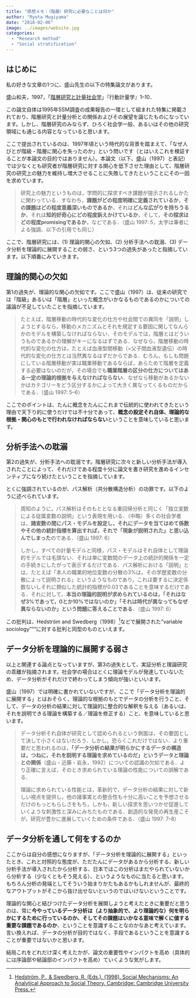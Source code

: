 ```yaml
---
title: "感想メモ：（階層）研究に必要なことは何か"
author: "Ryota Mugiyama"
date: "2018-02-06"
image: ../images/website.jpg
categories: 
  - "Research method"
  - "Social stratification"
---
```


## はじめに

私の好きな文章の1つに、盛山先生の以下の特集論文があります。

盛山和夫，1997，「[階層研究と計量社会学](https://doi.org/10.2333/jbhmk.24.1)」『行動計量学』1--10．

この論文自体は1995年SSM調査の成果報告の一環として組まれた特集に掲載されており、階層研究と計量分析との関係およびその展望を論じたものになっています。しかし、階層研究のみならず、ひろく社会学一般、あるいはその他の研究領域にも通じる内容となっていると思います。

ここで提出されているのは、1997年頃という時代的な背景を踏まえて、「なぜ人びとが階級・階層に関心を失ったのか」という問いです（とはいえこれを検証することが本論文の目的ではありません）。本論文（以下、盛山（1997）と表記）では少なくとも研究者が階層研究に対する関心を低下させた理由として、階層研究の研究上の魅力を維持し増大させることに失敗してきたということにその一因を求めています。

> 研究上の魅力というものは，学問的に探求すべき課題が提示されるしかたに関わっている．すなわち，**課題がどの程度明確に定義されているか**，**その課題はどの程度意義深いものであるか**，それは**どんな広がりを持ちうるか**，それは**知的好奇心にどの程度訴えかけているか**，そして，**その探求はどの程度promisingであるか**，などである．（盛山 1997: 5，太字は筆者による強調、以下の引用でも同じ）

ここで、階層研究には、(1) 理論的関心の欠如、(2) 分析手法への耽溺、(3) データ分析を理論的に展開することの弱さ、という3つの過失があったと指摘しています。以下順番にみていきます。

## 理論的関心の欠如

第1の過失が、理論的な関心の欠如です。ここで盛山（1997）は、従来の研究では「階級」あるいは「階層」といった概念がいかなるものであるのかについての議論が不足していたことを指摘しています。

> たとえば，階層移動の時代的な変化の仕方や社会間での異同を「説明」しようとするなら，移動のメカニズムとそれを規定する要因に関してなんらかのモデルを構築しなければならない．そのモデルでは，階層とはどういうものであるかの理解がキーになるはずである．なぜなら，階層移動の時代的な変化の仕方は，たとえば血液型間移動（=父子間血液型遺伝）の時代的な変化の仕方とは当然異なるはずだからである．むろん，もしも問題にしている階層移動が実は職業移動であるならば，あらためて階層を定義する必要はないのだが，その場合でも**職業階層の区分の仕方についてはある一定の理論的根拠を与えなければならない**．なぜなら移動があるかないかはカテゴリーをどう区分するかによって大きく異なってくるものだからである．（盛山 1997: 5--6）

ここでのポイントは、たんに概念をたんにこれまで伝統的に使われてきたという理由で天下り的に使うだけでは不十分であって、**概念の設定それ自体、理論的な根拠・関心のもとで行われなければならない**ということを意味していると思います。

## 分析手法への耽溺

第2の過失が、分析手法への耽溺です。階層研究に次々と新しい分析手法が導入されたことによって、それだけである程度十分に論文を書き研究を進めるインセンティブになり続けたということを指摘しています。

とくに強調されているのが、パス解析（共分散構造分析）の功罪です。以下のように述べられています。

> 周知のように，パス解析はそのもととなる重回帰分析と同じく「独立変数による従属変数の説明」という表現を用いる．（中略）多くの社会学者は，**諸変数の間にパス・モデルを設定し，それにデータを当てはめて係数やその他の統計指標を算出すれば，それで「現象が説明された」と思い込んでしまった**のである．（盛山 1997: 6）
>
> しかし，すべての計量モデルと同様，パス・モデルはそれ自体として理論的モデルでは毛頭ない．それは単に変数間のデータ上の統計的関係を一定の手続きにしたがって表示するだけである．パス解析における「説明」とは，たとえば「本人の職業的地位変数の分散の3%は，その学歴変数の分散によって説明される」というようなものであり，これは要するに決定係数ないしそれに類似した統計的指標が0.03であることを意味するだけである．それに対して，**本当の理論的説明が求められているのは，「それはなぜ3%であって，0とか10%ではないのか」「それは時代が異なってもなぜ異ならないのか」という問題に答えることである**．（盛山 1997: 6）

この批判は、Hedström and Swedberg（1998）[^1]などで展開された"variable sociology"""に対する批判と同型のものといえます。

[^1]: [Hedström, P., & Swedberg, R. (Eds.). (1998). Social Mechanisms: An Analytical Approach to Social Theory. Cambridge: Cambridge University Press.](https://www.cambridge.org/core/books/social-mechanisms/F54BB7A4A77F7308D5FEA7D9C0EAD086)

## データ分析を理論的に展開する弱さ

以上と関連する論点となっていますが、第3の過失として、実証分析と理論研究の乖離が指摘されます。社会学の場合はとくに理論モデルが発達していないため、データ分析がそれだけで終わってしまう傾向が強いといいます。

盛山（1997）では明確に書かれていないですが、ここで「データ分析を理論的に展開する」とはおそらく、理論的な根拠のもとでデータの分析を行うこと、そして、データの分析の結果に対して理論的に整合的な解釈を与える（あるいは、それを説明できる理論を構築する／理論を修正する）こと、を意味していると思います。

>データ分析それ自体が研究として認められるという側面は，その要因として決して小さくはないだろう．しかし，恐らくこれだけではない．より重要だと思われるのは，**「データ分析の結果が明らかにするデータの構造は，つねに，それを説明する理論を求めているのだ」というデータと理論との関係**（盛山・近藤・岩永，1992）についての認識の欠如である．より正確に言えば，そのとき求められている理論の性能についての誤解である．
>
>理論に求められている性能とは，革新的で，データ分析の結果に対して新しい視点を提供し，他の諸事実との整合性も十分に高いことを予想させるだけのもっともらしさをもち，しかも，新しい探求を思いつかせ促進していくような刺激性と深みにみちたものである．創造的な発見の再生産こそが，研究が豊かに進展していくための条件である．（盛山 1997: 7--8）

## データ分析を通して何をするのか

ここからは自分の感想になりますが、「データ分析を理論的に展開する」といったとき、これと対照的な態度が、ただたんにデータがあるから分析する、新しい分析手法が導入されたから分析する、日本ではこの分析はまだやられていないから分析する（少なくともそう見える）、というようなものに当たると思います。もちろん分析の発端としてそういう始まりかたもあるかもしれませんが、最終的なアウトプットがそこから抜け出せないというのではいけないということです。

理論的な関心と結びつけたデータ分析を展開しようと考えたときに重要だと思うのは、常に**今やっているデータ分析は（より抽象的で、より理論的な）何を明らかにするために行っているのか、そしてその課題はいかなる意味で解くに値する重要な課題であるのか**、ということを意識することなのかなあと考えています。言い換えれば、データの分析が目的ではなく、手段であるということを意識することが重要ではないかと思います。

結局これをどれだけ深く考えたかが、論文の重要性やインパクトを高め（具体的には序論部や結論部のインパクトを高め）ていくような気がします。
